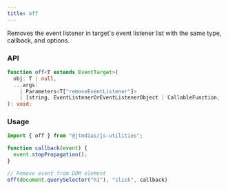 ```yaml
---
title: off
---
```


Removes the event listener in target's event listener list with the same type, callback, and options.

### API

```typescript
function off<T extends EventTarget>(
  obj: T | null,
  ...args:
    | Parameters<T["removeEventListener"]>
    | [string, EventListenerOrEventListenerObject | CallableFunction, ...any]
): void;
```

### Usage

```typescript
import { off } from "@jtmdias/js-utilities";

function callback(event) {
  event.stopPropagation();
}

// Remove event from DOM element
off(document.querySelector("h1"), "click", callback)
```
